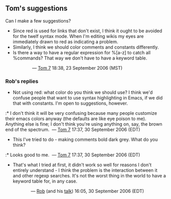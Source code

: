 == Tom's suggestions ==

Can I make a few suggestions?

* Since red is used for links that don't exist, I think it ought to be avoided for the twelf syntax mode. When I'm editing wikis my eyes are immediately drawn to red as indicating a problem.
* Similarly, I think we should color comments and constants differently. 
* Is there a way to have a regular expression for %[a-z] to catch all %commands? That way we don't have to have a keyword table.
:: &nbsp;&mdash;&nbsp;[[User:Tom7|Tom 7]] 18:38, 23 September 2006 (MST)

=== Rob's replies ===

* Not using red: what color do you think we should use? I think we'd confuse people that want to use syntax highlighting in Emacs, if we did that with constants. I'm open to suggestions, however.
:* I don't think it will be very confusing because many people customize their emacs colors anyway (the defaults are like eye poison to me). Anything else is fine; I don't think you're using anything on, say, the brown end of the spectrum. &nbsp;&mdash;&nbsp;[[User:Tom7|Tom 7]] 17:37, 30 September 2006 (EDT)
* This I've tried to do - making comments bold dark grey. What do you think?
:* Looks good to me. &nbsp;&mdash;&nbsp;[[User:Tom7|Tom 7]] 17:37, 30 September 2006 (EDT)
* That's what I tried at first, it didn't work so well for reasons I don't entirely understand - I think the problem is the interaction between it and other regexp searches. It's not the worst thing in the world to have a keyword table for, in any case.
:: — [[User:rsimmons|Rob]] (and his [[User talk:rsimmons|talk]]) 16:05, 30 September 2006 (EDT)
:* Okay, just wonderin'. =) &nbsp;&mdash;&nbsp;[[User:Tom7|Tom 7]] 17:37, 30 September 2006 (EDT)